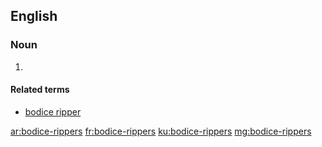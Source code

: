 ==English==

===Noun===
{{head|en|head=[[bodice]]-[[rippers]]}}

# {{plural of|bodice-ripper}}

====Related terms====
* [[bodice ripper]]

[[ar:bodice-rippers]]
[[fr:bodice-rippers]]
[[ku:bodice-rippers]]
[[mg:bodice-rippers]]